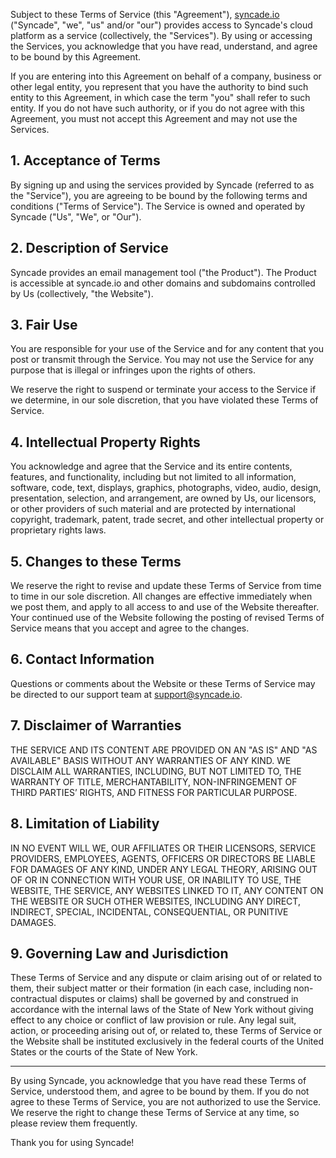 Subject to these Terms of Service (this "Agreement"), [syncade.io](/) ("Syncade", "we", "us" and/or "our") provides access to Syncade's cloud platform as a service (collectively, the "Services"). By using or accessing the Services, you acknowledge that you have read, understand, and agree to be bound by this Agreement.

If you are entering into this Agreement on behalf of a company, business or other legal entity, you represent that you have the authority to bind such entity to this Agreement, in which case the term "you" shall refer to such entity. If you do not have such authority, or if you do not agree with this Agreement, you must not accept this Agreement and may not use the Services.

## 1. Acceptance of Terms

By signing up and using the services provided by Syncade (referred to as the "Service"), you are agreeing to be bound by the following terms and conditions ("Terms of Service"). The Service is owned and operated by Syncade ("Us", "We", or "Our").

## 2. Description of Service

Syncade provides an email management tool ("the Product"). The Product is accessible at syncade.io and other domains and subdomains controlled by Us (collectively, "the Website").

## 3. Fair Use

You are responsible for your use of the Service and for any content that you post or transmit through the Service. You may not use the Service for any purpose that is illegal or infringes upon the rights of others.

We reserve the right to suspend or terminate your access to the Service if we determine, in our sole discretion, that you have violated these Terms of Service.

## 4. Intellectual Property Rights

You acknowledge and agree that the Service and its entire contents, features, and functionality, including but not limited to all information, software, code, text, displays, graphics, photographs, video, audio, design, presentation, selection, and arrangement, are owned by Us, our licensors, or other providers of such material and are protected by international copyright, trademark, patent, trade secret, and other intellectual property or proprietary rights laws.

## 5. Changes to these Terms

We reserve the right to revise and update these Terms of Service from time to time in our sole discretion. All changes are effective immediately when we post them, and apply to all access to and use of the Website thereafter. Your continued use of the Website following the posting of revised Terms of Service means that you accept and agree to the changes.

## 6. Contact Information

Questions or comments about the Website or these Terms of Service may be directed to our support team at support@syncade.io.

## 7. Disclaimer of Warranties

THE SERVICE AND ITS CONTENT ARE PROVIDED ON AN "AS IS" AND "AS AVAILABLE" BASIS WITHOUT ANY WARRANTIES OF ANY KIND. WE DISCLAIM ALL WARRANTIES, INCLUDING, BUT NOT LIMITED TO, THE WARRANTY OF TITLE, MERCHANTABILITY, NON-INFRINGEMENT OF THIRD PARTIES’ RIGHTS, AND FITNESS FOR PARTICULAR PURPOSE.

## 8. Limitation of Liability

IN NO EVENT WILL WE, OUR AFFILIATES OR THEIR LICENSORS, SERVICE PROVIDERS, EMPLOYEES, AGENTS, OFFICERS OR DIRECTORS BE LIABLE FOR DAMAGES OF ANY KIND, UNDER ANY LEGAL THEORY, ARISING OUT OF OR IN CONNECTION WITH YOUR USE, OR INABILITY TO USE, THE WEBSITE, THE SERVICE, ANY WEBSITES LINKED TO IT, ANY CONTENT ON THE WEBSITE OR SUCH OTHER WEBSITES, INCLUDING ANY DIRECT, INDIRECT, SPECIAL, INCIDENTAL, CONSEQUENTIAL, OR PUNITIVE DAMAGES.

## 9. Governing Law and Jurisdiction

These Terms of Service and any dispute or claim arising out of or related to them, their subject matter or their formation (in each case, including non-contractual disputes or claims) shall be governed by and construed in accordance with the internal laws of the State of New York without giving effect to any choice or conflict of law provision or rule. Any legal suit, action, or proceeding arising out of, or related to, these Terms of Service or the Website shall be instituted exclusively in the federal courts of the United States or the courts of the State of New York.

---

By using Syncade, you acknowledge that you have read these Terms of Service, understood them, and agree to be bound by them. If you do not agree to these Terms of Service, you are not authorized to use the Service. We reserve the right to change these Terms of Service at any time, so please review them frequently.

Thank you for using Syncade!
